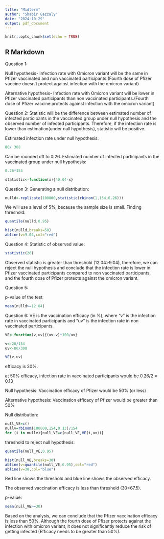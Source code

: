 ---
title: "Midterm"
author: "Shabir Gazzaly"
date: "2024-10-29"
output: pdf_document
---

```{r setup, include=FALSE}
knitr::opts_chunk$set(echo = TRUE)
```

## R Markdown

Question 1:

Null hypothesis- Infection rate with Omicron variant will be the same in Pfizer vaccinated and non vaccinated participants.(Fourth dose of Pfizer vaccine doesn't protect against infection with the omicron variant)

Alternative hypothesis- Infection rate with Omicron variant will be lower in Pfizer vaccinated participants than non vaccinated participants.(Fourth dose of Pfizer vaccine protects against infection with the omicron variant)


Question 2:
Statistic will be the difference between estimated number of infected participants in the vaccinated group under null hypothesis and the observed number of infected participants. Therefore, if the infection rate is lower than estimation(under null hypothesis), statistic will be positive.

Estimated infection rate under null hypothesis:  
```{r}
80/ 308
```
Can be rounded off to 0.26.
Estimated number of infected participants in the vaccinated group under null hypothesis:
```{r}
0.26*154
```
```{r}
statistic<-function(x){40.04-x}
```

Question 3:
Generating a null distribution:
```{r}
nulld<-replicate(100000,statistic(rbinom(1,154,0.26)))
```
We will use a level of 5%, because the sample size is small.
Finding threshold:
```{r}
quantile(nulld,0.95)
```
```{r}
hist(nulld,breaks=50)
abline(v=9.04,col="red")
```

Question 4:
Statistic of observed value:
```{r}
statistic(28)
```
Observed statistic is greater than threshold (12.04>9.04), therefore, we can reject the null hypothesis and conclude that the infection rate is lower in Pfizer vaccinated participants compared to non vaccinated participants, and the fourth dose of Pfizer protects against the omicron variant.

Question 5:

p-value of the test:
```{r}
mean(nulld>=12.04)
```
Question 6:
VE is the vaccination efficacy (in %), where "v" is the infection rate in vaccinated participants and "uv" is the infection rate in non vaccinated participants.
```{r}
VE<-function(v,uv){(uv-v)*100/uv}
```
```{r}
v<-28/154
uv<-80/308

VE(v,uv)
```
efficacy is 30%.

at 50% efficacy, infection rate in vaccinated participants would be 0.26/2 = 0.13

Null hypothesis: Vaccination efficacy of Pfizer would be 50% (or less)

Alternative hypothesis: Vaccination efficacy of Pfizer would be greater than 50%

Null distribution:
```{r}
null_VE=c()
nullv=rbinom(100000,154,0.13)/154
for (i in nullv){null_VE=c(null_VE,VE(i,uv))}
```
threshold to reject null hypothesis:
```{r}
quantile(null_VE,0.95)
```
```{r}
hist(null_VE,breaks=30)
abline(v=quantile(null_VE,0.95),col="red")
abline(v=30,col="blue")
```
Red line shows the threshold and blue line shows the observed efficacy.

The observed vaccination efficacy is less than threshold (30<67.5).

p-value:
```{r}
mean(null_VE>=30)
```
Based on the analysis, we can conclude that the Pfizer vaccination efficacy is less than 50%. Although the fourth dose of Pfizer protects against the infection with omicron variant, it does not significantly reduce the risk of getting infected (Efficacy needs to be greater than 50%). 
